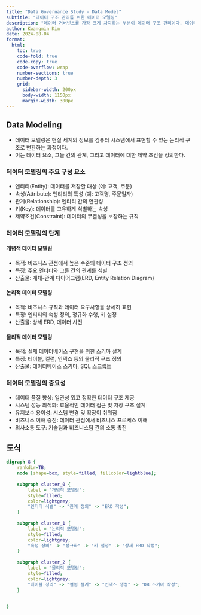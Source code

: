 ```yaml
---
title: "Data Governance Study - Data Model"
subtitle: "데이터 구조 관리를 위한 데이터 모델링"
description: "데이터 거버넌스를 가장 크게 차지하는 부분이 데이터 구조 관리이다. 데이터 구조 관리를 위해 가장 먼저 선행되고 데이터 엔지니어 실무자들이 프로젝트 초기에 공수를 들이는 과정이 Data Modeling이다."
author: Kwangmin Kim
date: 2024-08-04
format: 
  html:
    toc: true  
    code-fold: true
    code-copy: true
    code-overflow: wrap
    number-sections: true
    number-depth: 3
    grid:
      sidebar-width: 200px
      body-width: 1150px
      margin-width: 300px
---
```


## Data Modeling

* 데이터 모델링은 현실 세계의 정보를 컴퓨터 시스템에서 표현할 수 있는 논리적 구조로 변환하는 과정이다. 
* 이는 데이터 요소, 그들 간의 관계, 그리고 데이터에 대한 제약 조건을 정의한다.

### 데이터 모델링의 주요 구성 요소

* 엔티티(Entity): 데이터를 저장할 대상 (예: 고객, 주문)
* 속성(Attribute): 엔티티의 특성 (예: 고객명, 주문일자)
* 관계(Relationship): 엔티티 간의 연관성
* 키(Key): 데이터를 고유하게 식별하는 속성
* 제약조건(Constraint): 데이터의 무결성을 보장하는 규칙

### 데이터 모델링의 단계

#### 개념적 데이터 모델링

* 목적: 비즈니스 관점에서 높은 수준의 데이터 구조 정의
* 특징: 주요 엔티티와 그들 간의 관계를 식별
* 산출물: 개체-관계 다이어그램(ERD, Entity Relation Diagram)

#### 논리적 데이터 모델링

* 목적: 비즈니스 규칙과 데이터 요구사항을 상세히 표현
* 특징: 엔티티의 속성 정의, 정규화 수행, 키 설정
* 산출물: 상세 ERD, 데이터 사전

#### 물리적 데이터 모델링

* 목적: 실제 데이터베이스 구현을 위한 스키마 설계
* 특징: 테이블, 컬럼, 인덱스 등의 물리적 구조 정의
* 산출물: 데이터베이스 스키마, SQL 스크립트

### 데이터 모델링의 중요성

* 데이터 품질 향상: 일관성 있고 정확한 데이터 구조 제공
* 시스템 성능 최적화: 효율적인 데이터 접근 및 저장 구조 설계
* 유지보수 용이성: 시스템 변경 및 확장이 쉬워짐
* 비즈니스 이해 증진: 데이터 관점에서 비즈니스 프로세스 이해
* 의사소통 도구: 기술팀과 비즈니스팀 간의 소통 촉진

## 도식

```dot
digraph G {
    rankdir=TB;
    node [shape=box, style=filled, fillcolor=lightblue];
    
    subgraph cluster_0 {
        label = "개념적 모델링";
        style=filled;
        color=lightgrey;
        "엔티티 식별" -> "관계 정의" -> "ERD 작성";
    }
    
    subgraph cluster_1 {
        label = "논리적 모델링";
        style=filled;
        color=lightgrey;
        "속성 정의" -> "정규화" -> "키 설정" -> "상세 ERD 작성";
    }
    
    subgraph cluster_2 {
        label = "물리적 모델링";
        style=filled;
        color=lightgrey;
        "테이블 정의" -> "컬럼 설계" -> "인덱스 생성" -> "DB 스키마 작성";
    }
    
    
}

```
